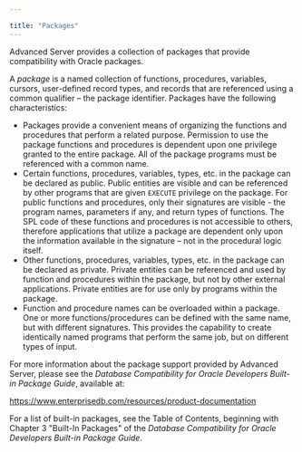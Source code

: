 ---

title: "Packages"
---

<div id="packages" class="registered_link"></div>

Advanced Server provides a collection of packages that provide compatibility with Oracle packages.

A *package* is a named collection of functions, procedures, variables, cursors, user-defined record types, and records that are referenced using a common qualifier – the package identifier. Packages have the following characteristics:

- Packages provide a convenient means of organizing the functions and procedures that perform a related purpose. Permission to use the package functions and procedures is dependent upon one privilege granted to the entire package. All of the package programs must be referenced with a common name.
- Certain functions, procedures, variables, types, etc. in the package can be declared as public. Public entities are visible and can be referenced by other programs that are given `EXECUTE` privilege on the package. For public functions and procedures, only their signatures are visible - the program names, parameters if any, and return types of functions. The SPL code of these functions and procedures is not accessible to others, therefore applications that utilize a package are dependent only upon the information available in the signature – not in the procedural logic itself.
- Other functions, procedures, variables, types, etc. in the package can be declared as private. Private entities can be referenced and used by function and procedures within the package, but not by other external applications. Private entities are for use only by programs within the package.
- Function and procedure names can be overloaded within a package. One or more functions/procedures can be defined with the same name, but with different signatures. This provides the capability to create identically named programs that perform the same job, but on different types of input.

For more information about the package support provided by Advanced Server, please see the *Database Compatibility for Oracle Developers Built-in Package Guide*, available at:

https://www.enterprisedb.com/resources/product-documentation

For a list of built-in packages, see the Table of Contents, beginning with Chapter 3 "Built-In Packages" of the *Database Compatibility for Oracle Developers Built-in Package Guide*.
